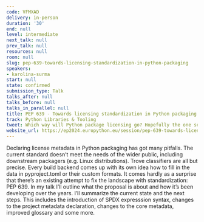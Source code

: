 ```yaml
---
code: VFMXAD
delivery: in-person
duration: '30'
end: null
level: intermediate
next_talk: null
prev_talk: null
resources: null
room: null
slug: pep-639-towards-licensing-standardization-in-python-packaging
speakers:
- karolina-surma
start: null
state: confirmed
submission_type: Talk
talks_after: null
talks_before: null
talks_in_parallel: null
title: PEP 639 - Towards licensing standardization in Python packaging
track: Python Libraries & Tooling
tweet: Which way will Python package licensing go? Hopefully the one set by PEP 639
website_url: https://ep2024.europython.eu/session/pep-639-towards-licensing-standardization-in-python-packaging
---
```


Declaring license metadata in Python packaging has got many pitfalls. The current standard doesn’t meet the needs of the wider public, including downstream packagers (e.g. Linux distributions). Trove classifiers are all but precise. Every build backend comes up with its own idea how to fill in the data in pyproject.toml or their custom formats. It comes hardly as a surprise that there’s an existing attempt to fix the landscape with standardization: PEP 639. In my talk I’ll outline what the proposal is about and how it’s been developing over the years. I’ll summarize the current state and the next steps. This includes the introduction of SPDX expresssion syntax, changes to the project metadata declaration, changes to the core metadata, improved glossary and some more.
